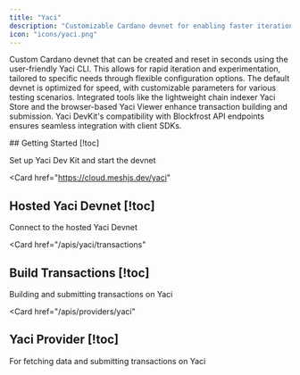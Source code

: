 ```yaml
---
title: "Yaci"
description: "Customizable Cardano devnet for enabling faster iterations"
icon: "icons/yaci.png"
---
```


Custom Cardano devnet that can be created and reset in seconds using the user-friendly Yaci CLI. This allows for rapid iteration and experimentation, tailored to specific needs through flexible configuration options. The default devnet is optimized for speed, with customizable parameters for various testing scenarios. Integrated tools like the lightweight chain indexer Yaci Store and the browser-based Yaci Viewer enhance transaction building and submission. Yaci DevKit's compatibility with Blockfrost API endpoints ensures seamless integration with client SDKs.

<Cards>
  <Card
    href="/apis/yaci/getting-started"
  >
  ## Getting Started [!toc]

  Set up Yaci Dev Kit and start the devnet
  </Card>

  <Card
    href="https://cloud.meshjs.dev/yaci"
  >
  ## Hosted Yaci Devnet [!toc]

  Connect to the hosted Yaci Devnet
  </Card>

  <Card
    href="/apis/yaci/transactions"
  >
  ## Build Transactions [!toc]

  Building and submitting transactions on Yaci
  </Card>

  <Card
    href="/apis/providers/yaci"
  >
  ## Yaci Provider [!toc]

  For fetching data and submitting transactions on Yaci
  </Card>
</Cards>
